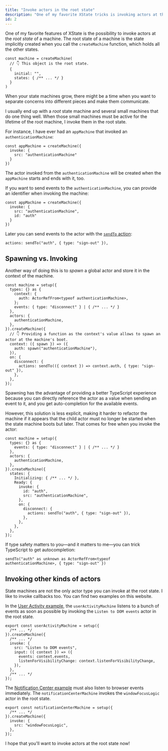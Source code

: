 ```yaml
---
title: "Invoke actors in the root state"
description: "One of my favorite XState tricks is invoking actors at the machine's top level. You should probably be using it instead of spawning unique actors."
id: 2
---
```


One of my favorite features of XState is the possibility to invoke actors at the *root state* of a machine.
The root state of a machine is the state implicitly created when you call the `createMachine` function, which holds all the other states.

```tsx
const machine = createMachine(
  // 👇 This object is the root state.
  {
    initial: "",
    states: { /** ... */ }
  }
)
```

When your state machines grow, there might be a time when you want to separate concerns into different pieces and make them communicate.

I usually end up with a *root* state machine and several small machines that do one thing well. When those small machines must be active for the lifetime of the root machine, I invoke them in the root state.

For instance, I have ever had an `appMachine` that invoked an `authenticationMachine`:

```tsx
const appMachine = createMachine({
  invoke: {
    src: "authenticationMachine"
  }
})
```

The actor invoked from the `authenticationMachine` will be created when the `appMachine` starts and ends with it, too.

If you want to send events to the `authenticationMachine`, you can provide an identifier when invoking the machine:

```tsx {4}
const appMachine = createMachine({
  invoke: {
    src: "authenticationMachine",
    id: "auth"
  }
})
```

Later you can send events to the actor with the [`sendTo` action](https://stately.ai/docs/actions#send-to-action):

```tsx
actions: sendTo("auth", { type: "sign-out" }),
```

## Spawning vs. Invoking

Another way of doing this is to *spawn* a global actor and store it in the context of the machine.

```tsx
const machine = setup({
  types: {} as {
    context: {
      auth: ActorRefFrom<typeof authenticationMachine>,
    };
    events: { type: "disconnect" } | { /** ... */ }
  },
  actors: {
    authenticationMachine,
  },
}).createMachine({
  // 👇 Providing a function as the context's value allows to spawn an actor at the machine's boot.
  context: ({ spawn }) => ({
    auth: spawn("authenticationMachine"),
  }),
  on: {
    disconnect: {
      actions: sendTo(({ context }) => context.auth, { type: "sign-out" }),
    },
  },
});
```

Spawning has the advantage of providing a better TypeScript experience because you can directly reference the actor as a value when sending an event to it, and you get auto-completion for the available events.

However, this solution is less explicit, making it harder to refactor the machine if it appears that the child actor must no longer be started when the state machine boots but later. That comes for free when you invoke the actor:

```tsx
const machine = setup({
  types: {} as {
    events: { type: "disconnect" } | { /** ... */ }
  },
  actors: {
    authenticationMachine,
  },
}).createMachine({
  states: {
    Initializing: { /** ... */ },
    Ready: {
      invoke: {
        id: "auth",
        src: "authenticationMachine",
      },
      on: {
        disconnect: {
          actions: sendTo("auth", { type: "sign-out" }),
        },
      },
    },
  },
});
```

If type safety matters to you—and it matters to me—you can trick TypeScript to get autocompletion:

```tsx
sendTo("auth" as unknown as ActorRefFrom<typeof authenticationMachine>, { type: "sign-out" })
```

## Invoking other kinds of actors

State machines are not the only actor type you can invoke at the root state. I like to invoke callbacks too. You can find two examples on this website.

In the [User Activity example](/user-activity/), the `userActivityMachine` listens to a bunch of events as soon as possible by invoking the `Listen to DOM events` actor in the root state.

```tsx
export const userActivityMachine = setup({
  /** ... */
}).createMachine({
  /** ... */
  invoke: {
    src: "Listen to DOM events",
    input: ({ context }) => ({
      events: context.events,
      listenForVisibilityChange: context.listenForVisibilityChange,
    }),
  },
  /** ... */
});
```

The [Notification Center example](/notification-center/) must also listen to browser events immediately. The `notificationCenterMachine` invokes the `windowFocusLogic` actor in the root state.

```tsx
export const notificationCenterMachine = setup({
  /** ... */
}).createMachine({
  invoke: {
    src: "windowFocusLogic",
  },
});
```

I hope that you'll want to invoke actors at the root state now!
